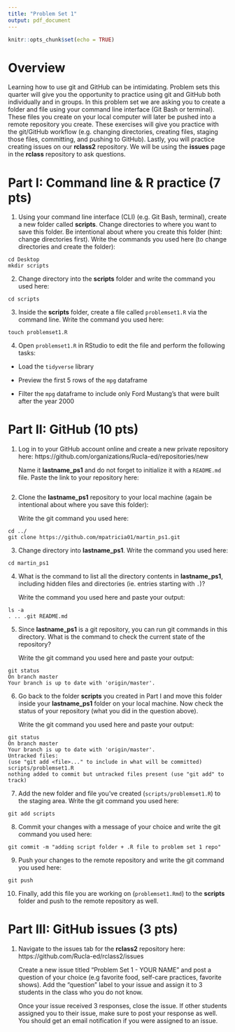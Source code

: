 ```yaml
---
title: "Problem Set 1"
output: pdf_document
---
```


```r
knitr::opts_chunk$set(echo = TRUE)
```

# Overview
Learning how to use git and GitHub can be intimidating. Problem sets this quarter will give you the opportunity to practice using git and GitHub both individually and in groups. In this problem set we are asking you to create a folder and file using your command line interface (Git Bash or terminal). These files you create on your local computer will later be pushed into a remote repository you create. These exercises will give you practice with the git/GitHub workflow (e.g. changing directories, creating files, staging those files, committing, and pushing to GitHub). Lastly, you will practice creating issues on our **rclass2** repository. We will be using the **issues** page in the **rclass** repository to ask questions.    

# Part I: Command line & R practice  (7 pts)

1. Using your command line interface (CLI) (e.g. Git Bash, terminal), create a new folder called **scripts**. Change directories to where you want to save this folder. Be intentional about where you create this folder (hint: change directories first). Write the commands you used here (to change directories and create the folder):  

```
cd Desktop
mkdir scripts
```  

2. Change directory into the **scripts** folder and write the command you used here:  

```
cd scripts
```

3. Inside the **scripts** folder, create a file called `problemset1.R` via the command line. Write the command you used here:  

```
touch problemset1.R
```

4. Open `problemset1.R` in RStudio to edit the file and perform the following tasks:

- Load the `tidyverse` library

- Preview the first 5 rows of the `mpg` dataframe  

- Filter the `mpg` dataframe to include only Ford Mustang's that were built after the year 2000


# Part II: GitHub (10 pts) 

1. Log in to your GitHub account online and create a new private repository here: https://github.com/organizations/Rucla-ed/repositories/new 

    Name it **lastname_ps1** and do not forget to initialize it with a `README.md` file. Paste the link to your repository here:
```
```

2. Clone the **lastname_ps1** repository to your local machine (again be intentional about where you save this folder): 

    Write the git command you used here:  

```
cd ../
git clone https://github.com/mpatricia01/martin_ps1.git
```

3. Change directory into **lastname_ps1**. Write the command you used here:  

```
cd martin_ps1
```

4. What is the command to list all the directory contents in **lastname_ps1**, including hidden files and directories (ie. entries starting with `.`)?  

    Write the command you used here and paste your output:

```
ls -a
. .. .git README.md
```


5. Since **lastname_ps1** is a git repository, you can run git commands in this directory. What is the command to check the current state of the repository?  

    Write the git command you used here and paste your output:

```
git status
On branch master
Your branch is up to date with 'origin/master'.
```


6. Go back to the folder **scripts** you created in Part I and move this folder inside your **lastname_ps1** folder on your local machine. Now check the status of your repository (what you did in the question above). 

    Write the git command you used here and paste your output: 

```
git status
On branch master
Your branch is up to date with 'origin/master'.
Untracked files:
(use "git add <file>..." to include in what will be committed)
scripts/problemset1.R
nothing added to commit but untracked files present (use "git add" to track)
```

7. Add the new folder and file you've created (`scripts/problemset1.R`) to the staging area. Write the git command you used here:  

```
git add scripts
```

8. Commit your changes with a message of your choice and write the git command you used here:  
    
```
git commit -m "adding script folder + .R file to problem set 1 repo"
```

9. Push your changes to the remote repository and write the git command you used here:  
    
```
git push
```

10. Finally, add this file you are working on (`problemset1.Rmd`) to the **scripts** folder and push to the remote repository as well.



# Part III: GitHub issues (3 pts) 

1. Navigate to the issues tab for the **rclass2** repository here: https://github.com/Rucla-ed/rclass2/issues

    Create a new issue titled "Problem Set 1 - YOUR NAME" and post a question of your choice (e.g favorite food, self-care practices, favorite shows). Add the "question" label to your issue and assign it to 3 students in the class who you do not know.

    Once your issue received 3 responses, close the issue. If other students assigned you to their issue, make sure to post your response as well. You should get an email notification if you were assigned to an issue.




